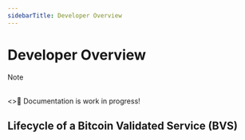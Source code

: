 ```yaml
---
sidebarTitle: Developer Overview
---
```


# Developer Overview

> [!NOTE]
> <br/>
> <>🚧 Documentation is work in progress!</>

## Lifecycle of a Bitcoin Validated Service (BVS)
